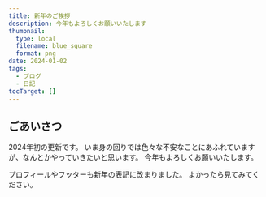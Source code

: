 ```yaml
---
title: 新年のご挨拶
description: 今年もよろしくお願いいたします
thumbnail:
  type: local
  filename: blue_square
  format: png
date: 2024-01-02
tags:
  - ブログ
  - 日記
tocTarget: []
---
```



## ごあいさつ

2024年初の更新です。
いま身の回りでは色々な不安なことにあふれていますが、なんとかやっていきたいと思います。
今年もよろしくお願いいたします。

プロフィールやフッターも新年の表記に改まりました。
よかったら見てみてください。

